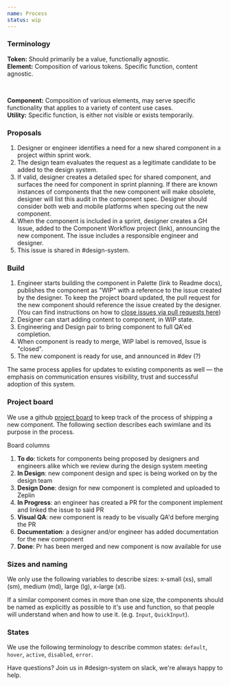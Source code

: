 ```yaml
---
name: Process
status: wip
---
```


### Terminology

**Token:** Should primarily be a value, functionally agnostic. <br/>
**Element:** Composition of various tokens. Specific function, content agnostic.

<br />

**Component:** Composition of various elements, may serve specific functionality
that applies to a variety of content use cases.<br/> **Utility:** Specific
function, is either not visible or exists temporarily.

### Proposals

1. Designer or engineer identifies a need for a new shared component in a
   project within sprint work.
2. The design team evaluates the request as a legitimate candidate to be added
   to the design system.
3. If valid, designer creates a detailed spec for shared component, and surfaces
   the need for component in sprint planning. If there are known instances of
   components that the new component will make obsolete, designer will list this
   audit in the component spec. Designer should consider both web and mobile
   platforms when specing out the new component.
4. When the component is included in a sprint, designer creates a GH Issue,
   added to the Component Workflow project (link), announcing the new component.
   The issue includes a responsible engineer and designer.
5. This issue is shared in #design-system.

### Build

1. Engineer starts building the component in Palette (link to Readme docs),
   publishes the component as "WIP" with a reference to the issue created by the
   designer. To keep the project board updated, the pull request for the new
   component should reference the issue created by the designer. (You can find
   instructions on how to
   [close issues via pull requests here](https://github.blog/2013-05-14-closing-issues-via-pull-requests/))
2. Designer can start adding content to component, in WIP state.
3. Engineering and Design pair to bring component to full QA'ed completion.
4. When component is ready to merge, WIP label is removed, Issue is "closed".
5. The new component is ready for use, and announced in #dev (?)

The same process applies for updates to existing components as well — the
emphasis on communication ensures visibility, trust and successful adoption of
this system.

### Project board

We use a github [project board](https://github.com/artsy/palette/projects/1) to
keep track of the process of shipping a new component. The following section
describes each swimlane and its purpose in the process.

Board columns

1. **To do**: tickets for components being proposed by designers and engineers
   alike which we review during the design system meeting
2. **In Design**: new component design and spec is being worked on by the design
   team
3. **Design Done**: design for new component is completed and uploaded to Zeplin
4. **In Progress**: an engineer has created a PR for the component implement and
   linked the issue to said PR
5. **Visual QA**: new component is ready to be visually QA'd before merging the
   PR
6. **Documentation**: a designer and/or engineer has added documentation for the
   new component
7. **Done**: Pr has been merged and new component is now available for use

### Sizes and naming

We only use the following variables to describe sizes: x-small (xs), small (sm),
medium (md), large (lg), x-large (xl).

If a similar component comes in more than one size, the components should be
named as explicitly as possible to it's use and function, so that people will
understand when and how to use it. (e.g. `Input`, `QuickInput`).

### States

We use the following terminology to describe common states: `default`, `hover`,
`active`, `disabled`, `error`.

Have questions? Join us in #design-system on slack, we're always happy to help.
